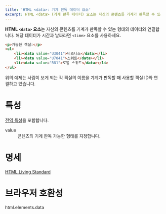 ```yaml
---
title: 'HTML <data>: 기계 판독 데이터 요소'
excerpt: HTML <data> (기계 판독 데이터) 요소는 자신의 콘텐츠를 기계가 판독할 수 있는 형태의 데이터와 연결합니다.
---
```


**HTML `<data>` 요소**는 자신의 콘텐츠를 기계가 판독할 수 있는 형태의 데이터와 연결합니다. 해당 데이터가 시간과 날짜라면 `<time>` 요소를 사용하세요.

<Demo height={120} />

```html name=demo
<p>가능한 객실:</p>
<ul>
    <li><data value="U3041">비즈니스</data></li>
    <li><data value="U7041">스위트</data></li>
    <li><data value="R81">로열 스위트</data></li>
</ul>
```

위의 예제는 사람이 보게 되는 각 객실의 이름을 기계가 판독할 때 사용할 객실 ID와 연결하고 있습니다.

# 특성

[전역 특성](/docs/Web/HTML/Global_attributes)을 포함합니다.

<dl>
  <Term>value</Term>
  <dd>콘텐츠의 기계 판독 가능한 형태를 지정합니다.</dd>
</dl>

# 명세

[HTML Living Standard](https://html.spec.whatwg.org/multipage/semantics.html#the-data-element)

# 브라우저 호환성

<BrowserCompat>html.elements.data</BrowserCompat>
